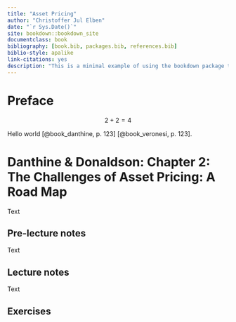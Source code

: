 ```yaml
--- 
title: "Asset Pricing"
author: "Christoffer Jul Elben"
date: "`r Sys.Date()`"
site: bookdown::bookdown_site
documentclass: book
bibliography: [book.bib, packages.bib, references.bib]
biblio-style: apalike
link-citations: yes
description: "This is a minimal example of using the bookdown package to write a book. The output format for this example is bookdown::gitbook."
---
```


# Preface

$$2+2=4$$

Hello world [@book_danthine, p. 123] [@book_veronesi, p. 123].

# Danthine & Donaldson: Chapter 2: The Challenges of Asset Pricing: A Road Map

Text

## Pre-lecture notes

Text

## Lecture notes

Text

## Exercises